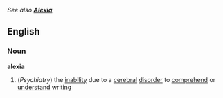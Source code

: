 ''See also '''[[Alexia]]'''''
==English==
===Noun===
'''alexia'''
# (''Psychiatry'') the [[inability]] due to a [[cerebral]] [[disorder]] to [[comprehend]] or [[understand]] writing
